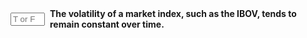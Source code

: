 ::: {.question-block}

<form onsubmit="event.preventDefault(); checkAnswerBox('module2_tf_q70','F')" style="display: flex; align-items: center; gap: 8px;">
<input type="text" id="module2_tf_q70" name="module2_tf_q70" maxlength="1" placeholder="T or F"
         style="width: 55px;" data-correct-answer="F" /> <label for="module2_tf_q70"><strong>The volatility of a market index, such as the IBOV, tends to remain constant over time.</strong></label>
</form>

<div id="feedback-module2_tf_q70" class="feedback" data-status="" style="display:none;">
The sentence is FALSE. The "Standard deviation through time" chart in the slides explicitly shows that the volatility (measured by the rolling standard deviation) of the IBOV varies considerably, with peaks and troughs over time.
</div>
:::